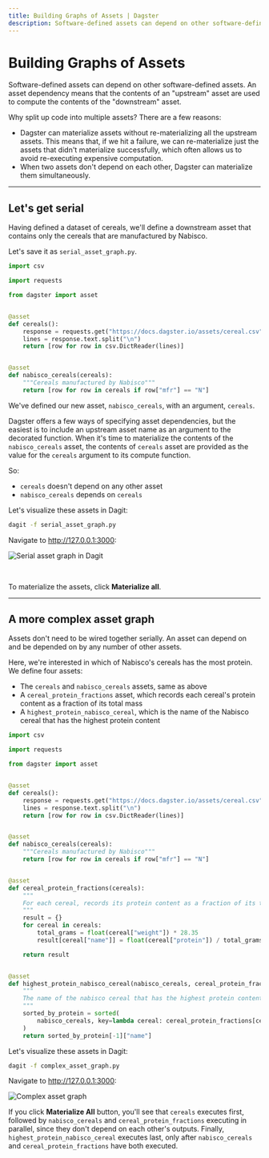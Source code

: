 ```yaml
---
title: Building Graphs of Assets | Dagster
description: Software-defined assets can depend on other software-defined assets
---
```


# Building Graphs of Assets

Software-defined assets can depend on other software-defined assets. An asset dependency means that the contents of an "upstream" asset are used to compute the contents of the "downstream" asset.

Why split up code into multiple assets? There are a few reasons:

- Dagster can materialize assets without re-materializing all the upstream assets. This means that, if we hit a failure, we can re-materialize just the assets that didn't materialize successfully, which often allows us to avoid re-executing expensive computation.
- When two assets don't depend on each other, Dagster can materialize them simultaneously.

---

## Let's get serial

Having defined a dataset of cereals, we'll define a downstream asset that contains only the cereals that are manufactured by Nabisco.

Let's save it as `serial_asset_graph.py`.

```python file=/guides/dagster/asset_tutorial/serial_asset_graph.py
import csv

import requests

from dagster import asset


@asset
def cereals():
    response = requests.get("https://docs.dagster.io/assets/cereal.csv")
    lines = response.text.split("\n")
    return [row for row in csv.DictReader(lines)]


@asset
def nabisco_cereals(cereals):
    """Cereals manufactured by Nabisco"""
    return [row for row in cereals if row["mfr"] == "N"]
```

We've defined our new asset, `nabisco_cereals`, with an argument, `cereals`.

Dagster offers a few ways of specifying asset dependencies, but the easiest is to include an upstream asset name as an argument to the decorated function. When it's time to materialize the contents of the `nabisco_cereals` asset, the contents of `cereals` asset are provided as the value for the `cereals` argument to its compute function.

So:

- `cereals` doesn't depend on any other asset
- `nabisco_cereals` depends on `cereals`

Let's visualize these assets in Dagit:

```bash
dagit -f serial_asset_graph.py
```

Navigate to <http://127.0.0.1:3000>:

<!-- ![Serial asset graph in Dagit](/images/guides/asset-tutorial/serial_asset_graph.png) -->

<Image
alt="Serial asset graph in Dagit"
src="/images/guides/asset-tutorial/serial_asset_graph.png"
width={1506}
height={1296}
/>

<br />

To materialize the assets, click **Materialize all**.

---

## A more complex asset graph

Assets don't need to be wired together serially. An asset can depend on and be depended on by any number of other assets.

Here, we're interested in which of Nabisco's cereals has the most protein. We define four assets:

- The `cereals` and `nabisco_cereals` assets, same as above
- A `cereal_protein_fractions` asset, which records each cereal's protein content as a fraction of its total mass
- A `highest_protein_nabisco_cereal`, which is the name of the Nabisco cereal that has the highest protein content

```python file=/guides/dagster/asset_tutorial/complex_asset_graph.py
import csv

import requests

from dagster import asset


@asset
def cereals():
    response = requests.get("https://docs.dagster.io/assets/cereal.csv")
    lines = response.text.split("\n")
    return [row for row in csv.DictReader(lines)]


@asset
def nabisco_cereals(cereals):
    """Cereals manufactured by Nabisco"""
    return [row for row in cereals if row["mfr"] == "N"]


@asset
def cereal_protein_fractions(cereals):
    """
    For each cereal, records its protein content as a fraction of its total mass.
    """
    result = {}
    for cereal in cereals:
        total_grams = float(cereal["weight"]) * 28.35
        result[cereal["name"]] = float(cereal["protein"]) / total_grams

    return result


@asset
def highest_protein_nabisco_cereal(nabisco_cereals, cereal_protein_fractions):
    """
    The name of the nabisco cereal that has the highest protein content.
    """
    sorted_by_protein = sorted(
        nabisco_cereals, key=lambda cereal: cereal_protein_fractions[cereal["name"]]
    )
    return sorted_by_protein[-1]["name"]
```

Let's visualize these assets in Dagit:

```bash
dagit -f complex_asset_graph.py
```

Navigate to <http://127.0.0.1:3000>:

<!-- ![Complex asset graph](/images/guides/asset-tutorial/complex_asset_graph.png) -->

<Image
alt="Complex asset graph"
src="/images/guides/asset-tutorial/complex_asset_graph.png"
width={1506}
height={1296}
/>

If you click **Materialize All** button, you'll see that `cereals` executes first, followed by `nabisco_cereals` and `cereal_protein_fractions` executing in parallel, since they don't depend on each other's outputs. Finally, `highest_protein_nabisco_cereal` executes last, only after `nabisco_cereals` and `cereal_protein_fractions` have both executed.
